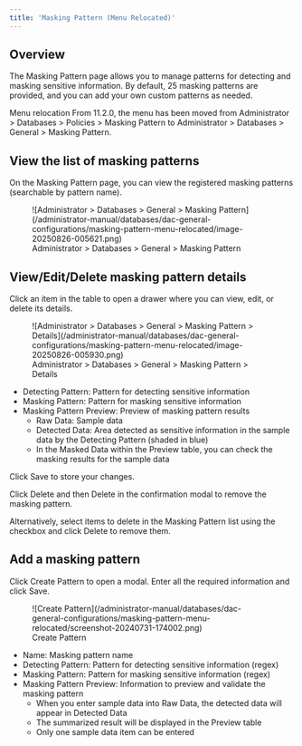```yaml
---
title: 'Masking Pattern (Menu Relocated)'
---
```



## Overview

The Masking Pattern page allows you to manage patterns for detecting and masking sensitive information. By default, 25 masking patterns are provided, and you can add your own custom patterns as needed.

<Callout type="info">
Menu relocation
From 11.2.0, the menu has been moved from Administrator > Databases > Policies > Masking Pattern to Administrator > Databases > General > Masking Pattern.
</Callout>

## View the list of masking patterns

On the Masking Pattern page, you can view the registered masking patterns (searchable by pattern name).

<figure data-layout="center" data-align="center">
![Administrator > Databases > General > Masking Pattern](/administrator-manual/databases/dac-general-configurations/masking-pattern-menu-relocated/image-20250826-005621.png)
<figcaption>
Administrator > Databases > General > Masking Pattern
</figcaption>
</figure>

## View/Edit/Delete masking pattern details

Click an item in the table to open a drawer where you can view, edit, or delete its details.

<figure data-layout="center" data-align="center">
![Administrator > Databases > General > Masking Pattern > Details](/administrator-manual/databases/dac-general-configurations/masking-pattern-menu-relocated/image-20250826-005930.png)
<figcaption>
Administrator > Databases > General > Masking Pattern > Details
</figcaption>
</figure>

* Detecting Pattern: Pattern for detecting sensitive information
* Masking Pattern: Pattern for masking sensitive information
* Masking Pattern Preview: Preview of masking pattern results
    * Raw Data: Sample data
    * Detected Data: Area detected as sensitive information in the sample data by the Detecting Pattern (shaded in blue)
    * In the Masked Data within the Preview table, you can check the masking results for the sample data

Click Save to store your changes.

Click Delete and then Delete in the confirmation modal to remove the masking pattern.

Alternatively, select items to delete in the Masking Pattern list using the checkbox and click Delete to remove them.

## Add a masking pattern

Click Create Pattern to open a modal. Enter all the required information and click Save.

<figure data-layout="center" data-align="center">
![Create Pattern](/administrator-manual/databases/dac-general-configurations/masking-pattern-menu-relocated/screenshot-20240731-174002.png)
<figcaption>
Create Pattern
</figcaption>
</figure>

* Name: Masking pattern name
* Detecting Pattern: Pattern for detecting sensitive information (regex)
* Masking Pattern: Pattern for masking sensitive information (regex)
* Masking Pattern Preview: Information to preview and validate the masking pattern
    * When you enter sample data into Raw Data, the detected data will appear in Detected Data
    * The summarized result will be displayed in the Preview table
    * Only one sample data item can be entered
